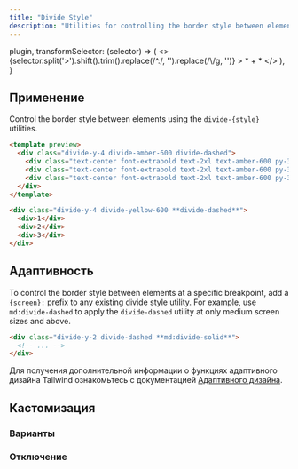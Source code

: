 ```yaml
---
title: "Divide Style"
description: "Utilities for controlling the border style between elements."
---
```



  plugin,
  transformSelector: (selector) => (
    <>
      {selector.split('>').shift().trim().replace(/^\./, '').replace(/\\/g, '')} <span className="ml-1 text-purple-300">> * + *</span>
    </>
  ),
}

## Применение

Control the border style between elements using the `divide-{style}` utilities.

```html amber
<template preview>
  <div class="divide-y-4 divide-amber-600 divide-dashed">
    <div class="text-center font-extrabold text-2xl text-amber-600 py-3">1</div>
    <div class="text-center font-extrabold text-2xl text-amber-600 py-3">2</div>
    <div class="text-center font-extrabold text-2xl text-amber-600 py-3">3</div>
  </div>
</template>

<div class="divide-y-4 divide-yellow-600 **divide-dashed**">
  <div>1</div>
  <div>2</div>
  <div>3</div>
</div>
```

## Адаптивность

To control the border style between elements at a specific breakpoint, add a `{screen}:` prefix to any existing divide style utility. For example, use `md:divide-dashed` to apply the `divide-dashed` utility at only medium screen sizes and above.

```html
<div class="divide-y-2 divide-dashed **md:divide-solid**">
  <!-- ... -->
</div>
```

Для получения дополнительной информации о функциях адаптивного дизайна Tailwind ознакомьтесь с документацией [Адаптивного дизайна](/docs/responsive-design).

## Кастомизация

### Варианты

<Variants plugin="divideStyle" />

### Отключение

<Disabling plugin="divideStyle" />
